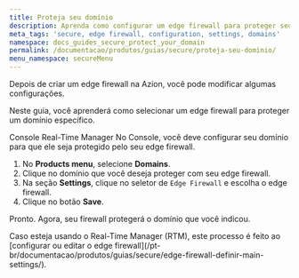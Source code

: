 ```yaml
---
title: Proteja seu domínio
description: Aprenda como configurar um edge firewall para proteger seu domínio.
meta_tags: 'secure, edge firewall, configuration, settings, domains'
namespace: docs_guides_secure_protect_your_domain
permalink: /documentacao/produtos/guias/secure/proteja-seu-dominio/
menu_namespace: secureMenu
---
```



<InterfaceNote />

Depois de criar um edge firewall na Azion, você pode modificar algumas configurações.

Neste guia, você aprenderá como selecionar um edge firewall para proteger um domínio específico.

<Tabs client:visible>
    <Fragment slot="tab.console">Console</Fragment>
    <Fragment slot="tab.rtm">Real-Time Manager</Fragment>

<Fragment slot="panel.console">
No Console, você deve configurar seu domínio para que ele seja protegido pelo seu edge firewall.

1. No **Products menu**, selecione **Domains**.
2. Clique no domínio que você deseja proteger com seu edge firewall.
3. Na seção **Settings**, clique no seletor de `Edge Firewall` e escolha o edge firewall.
4. Clique no botão **Save**.

Pronto. Agora, seu firewall protegerá o domínio que você indicou.
</Fragment>

<Fragment slot="panel.rtm">
Caso esteja usando o Real-Time Manager (RTM), este processo é feito ao [configurar ou editar o edge firewall](/pt-br/documentacao/produtos/guias/secure/edge-firewall-definir-main-settings/).

</Fragment>

</Tabs>
